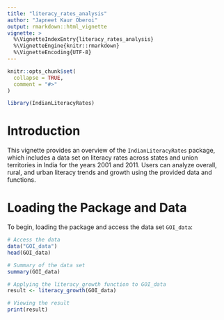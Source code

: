 ```yaml
---
title: "literacy_rates_analysis"
author: "Japneet Kaur Oberoi"
output: rmarkdown::html_vignette
vignette: >
  %\VignetteIndexEntry{literacy_rates_analysis}
  %\VignetteEngine{knitr::rmarkdown}
  %\VignetteEncoding{UTF-8}
---
```


```r
knitr::opts_chunk$set(
  collapse = TRUE,
  comment = "#>"
)
```

```r
library(IndianLiteracyRates)
```


# Introduction

This vignette provides an overview of the `IndianLiteracyRates` package, which includes a data set on literacy rates across states and union territories in India for the years 2001 and 2011. Users can analyze overall, rural, and urban literacy trends and growth using the provided data and functions.

# Loading the Package and Data

To begin, loading the package and access the data set `GOI_data`:


```r
# Access the data
data("GOI_data")
head(GOI_data)
```
```r
# Summary of the data set
summary(GOI_data)
```
```r
# Applying the literacy_growth function to GOI_data
result <- literacy_growth(GOI_data)

# Viewing the result
print(result)
```


